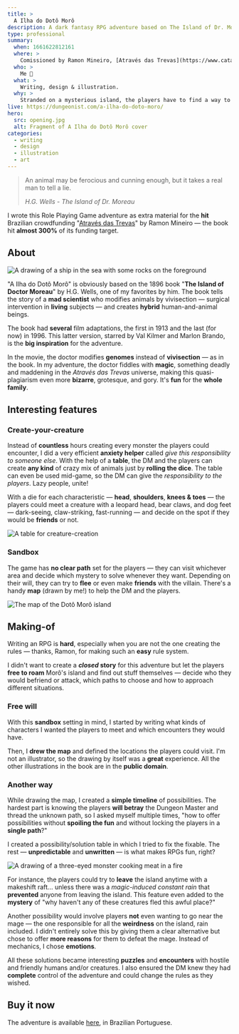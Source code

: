 ```yaml
---
title: >
  A Ilha do Dotô Morô
description: A dark fantasy RPG adventure based on The Island of Dr. Moreau
type: professional
summary:
  when: 1661622812161
  where: >
    Comissioned by Ramon Mineiro, [Através das Trevas](https://www.catarse.me/atravesdastrevas)' author 
  who: >
    Me 😬
  what: >
    Writing, design & illustration.
  why: >
    Stranded on a mysterious island, the players have to find a way to escape the mad sorcerer's will and his grotesque creatures. I wrote and designed this **H.G. Wells**-based adventure for [Através das Trevas](https://www.catarse.me/atravesdastrevas) crowdfunding.
live: https://dungeonist.com/a-ilha-do-doto-moro/
hero:
  src: opening.jpg
  alt: Fragment of A Ilha do Dotô Morô cover
categories:
  - writing
  - design
  - illustration
  - art
---
```


> An animal may be ferocious and cunning enough, but it takes a real man to tell a lie.
>
> _H.G. Wells - The Island of Dr. Moreau_

I wrote this Role Playing Game adventure as extra material for the **hit** Brazilian crowdfunding "[Através das Trevas](https://www.catarse.me/atravesdastrevas)" by Ramon Mineiro — the book hit **almost 300%** of its funding target.

## About

![A drawing of a ship in the sea with some rocks on the foreground](./drmoro-barco.jpg)

"A Ilha do Dotô Morô" is obviously based on the 1896 book "**The Island of Doctor Moreau**" by H.G. Wells, one of my favorites by him. The book tells the story of a **mad scientist** who modifies animals by vivisection — surgical intervention in **living** subjects — and creates **hybrid** human-and-animal beings.

The book had **several** film adaptations, the first in 1913 and the last (for now) in 1996. This latter version, starred by Val Kilmer and Marlon Brando, is the **big inspiration** for the adventure.

In the movie, the doctor modifies **genomes** instead of **vivisection** — as in the book. In my adventure, the doctor fiddles with **magic**, something deadly and maddening in the _Através das Trevas_ universe, making this quasi-plagiarism even more **bizarre**, grotesque, and gory. It's **fun** for the **whole family**.

## Interesting features

### Create-your-creature

Instead of **countless** hours creating every monster the players could encounter, I did a very efficient **anxiety helper** called _give this responsibility to someone else_. With the help of a **table**, the DM and the players can create **any kind** of crazy mix of animals just by **rolling the dice**. The table can even be used mid-game, so the DM can give the _responsibility to the players_. Lazy people, unite!

With a die for each characteristic — **head**, **shoulders**, **knees & toes** — the players could meet a creature with a leopard head, bear claws, and dog feet — dark-seeing, claw-striking, fast-running — and decide on the spot if they would be **friends** or not.

![A table for creature-creation](./drmoro-tabela.jpg)

### Sandbox

The game has **no clear path** set for the players — they can visit whichever area and decide which mystery to solve whenever they want. Depending on their will, they can try to **flee** or even make **friends** with the villain. There's a handy **map** (drawn by me!) to help the DM and the players.

![The map of the Dotô Morô island](./drmoro-mapa.jpg)

## Making-of

Writing an RPG is **hard**, especially when you are not the one creating the rules — thanks, Ramon, for making such an **easy** rule system.

I didn't want to create a **_closed_ story** for this adventure but let the players **free to roam** Morô's island and find out stuff themselves — decide who they would befriend or attack, which paths to choose and how to approach different situations.

### Free will

With this **sandbox** setting in mind, I started by writing what kinds of characters I wanted the players to meet and which encounters they would have.

Then, I **drew the map** and defined the locations the players could visit. I'm not an illustrator, so the drawing by itself was a **great** experience. All the other illustrations in the book are in the **public domain**.

### Another way

While drawing the map, I created a **simple timeline** of possibilities. The hardest part is knowing the players **will betray** the Dungeon Master and thread the unknown path, so I asked myself multiple times, "how to offer possibilities without **spoiling the fun** and without locking the players in a **single path**?"

I created a possibility/solution table in which I tried to fix the fixable. The rest — **unpredictable** and **unwritten** — is what makes RPGs fun, right?

![A drawing of a three-eyed monster cooking meat in a fire](./drmoro-monstro.jpg)

For instance, the players could try to **leave** the island anytime with a makeshift raft... unless there was a _magic-induced constant rain_ that **prevented** anyone from leaving the island. This feature even added to the **mystery** of "why haven't any of these creatures fled this awful place?"

Another possibility would involve players **not** even wanting to go near the mage — the one responsible for all the **weirdness** on the island, rain included. I didn't entirely solve this by giving them a clear alternative but chose to offer **more reasons** for them to defeat the mage. Instead of mechanics, I chose **emotions**.

All these solutions became interesting **puzzles** and **encounters** with hostile and friendly humans and/or creatures. I also ensured the DM knew they had **complete** control of the adventure and could change the rules as they wished.

## Buy it now

The adventure is available [here](https://dungeonist.com/a-ilha-do-doto-moro/), in Brazilian Portuguese.
